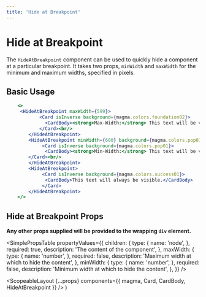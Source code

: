 ```yaml
---
title: 'Hide at Breakpoint'
---
```



# Hide at Breakpoint

The `HideAtBreakpoint` component can be used to quickly hide a component at a particular breakpoint.
It takes two props, `minWidth` and `maxWidth` for the minimum and maximum widths, specified in pixels.

## Basic Usage

```.jsx
    <>
     <HideAtBreakpoint maxWidth={599}>
            <Card isInverse background={magma.colors.foundation02}>
              <CardBody><strong>Max-Width:</strong> This text will be visible when the browser width is greater than or equal to 600px.</CardBody>
            </Card><br/>
        </HideAtBreakpoint>
        <HideAtBreakpoint minWidth={600} background={magma.colors.pop01}>
             <Card isInverse background={magma.colors.pop01}>
              <CardBody><strong>Min-Width:</strong> This text will be visible when the browser width is less than 600px.</CardBody>
        </Card><br/>
        </HideAtBreakpoint>
        <HideAtBreakpoint>
             <Card isInverse background={magma.colors.success01}>
              <CardBody>This text will always be visible.</CardBody>
             </Card>
        </HideAtBreakpoint>
    </>
```

## Hide at Breakpoint Props

**Any other props supplied will be provided to the wrapping `div` element.**

<SimplePropsTable
  propertyValues={{
    children: {
      type: {
        name: 'node',
      },
      required: true,
      description: 'The content of the component',
    },
    maxWidth: {
      type: {
        name: 'number',
      },
      required: false,
      description: 'Maximum width at which to hide the content',
    },
    minWidth: {
      type: {
        name: 'number',
      },
      required: false,
      description: 'Minimum width at which to hide the content',
    },
  }}
/>

  <ScopeableLayout
    {...props}
    components={{ magma, Card, CardBody, HideAtBreakpoint }}
  />
)
